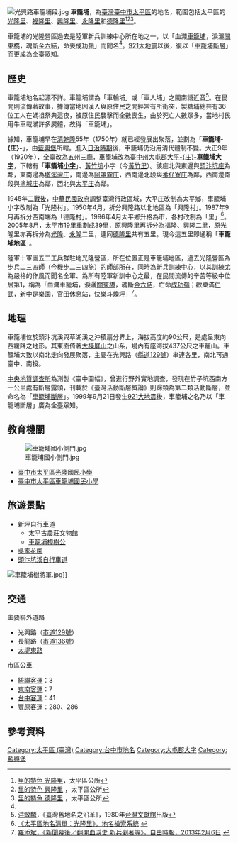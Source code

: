 {{Infobox Hokkien name
| title      = 車籠埔
| hanji      = 車籠埔
| poj        = Chhia-lâng-po͘ 
| sinbhundzi = 
| hanlo      = 
| tl         = Tshia-lâng-poo
| bp         = Ciālángbōo
| hongim     = 
| hokkienipa = 
| lm         = 
| image      = 
| image_size = 
| caption    = 
}}
[[File:光興路車籠埔段.jpg|thumb]]
'''車籠埔'''，為[[臺灣|臺灣]][[臺中市|臺中市]][[太平區_(臺中市)|太平區]]的地名，範圍包括太平區的[[光隆里|光隆里]]、[[福隆里_(太平區)|福隆里]]、[[興隆里_(太平區)|興隆里]]、[[永隆里_(太平區)|永隆里]]和[[德隆里|德隆里]]<ref>[http://old.taiping.taichung.gov.tw/village/view-v.asp?vid=v15 里的特色 光隆里]{{dead link|date=2018年4月 |bot=InternetArchiveBot |fix-attempted=yes }}，太平區公所</ref><ref>[http://old.taiping.taichung.gov.tw/village/view-v.asp?vid=v04 里的特色 興隆里] {{webarchive|url=https://web.archive.org/web/20151007231210/http://old.taiping.taichung.gov.tw/village/view-v.asp?vid=v04 |date=2015-10-07 }}，太平區公所</ref><ref>[http://old.taiping.taichung.gov.tw/village/view-v.asp?vid=v13 里的特色 德隆里] {{webarchive|url=https://web.archive.org/web/20151008014812/http://old.taiping.taichung.gov.tw/village/view-v.asp?vid=v13 |date=2015-10-08 }}，太平區公所</ref>。

車籠埔的光隆營區過去是陸軍新兵訓練中心所在地之一，以「血濺[[車籠埔|車籠埔]]，淚灑[[關東橋|關東橋]]，魂斷[[金六結|金六結]]，命喪[[成功嶺|成功嶺]]」而聞名<ref name="羅添斌"/>。[[921大地震|921大地震]]以後，復以「[[車籠埔斷層|車籠埔斷層]]」而更成為全臺眾知。

== 歷史 ==
車籠埔地名起源不詳。車籠埔謂為「車輪埔」或「車人埔」之閩南語近音<ref>[[洪敏麟|洪敏麟]]，《臺灣舊地名之沿革》，1980年[[台灣文獻館|台灣文獻館]]出版</ref>。在民間則流傳著故事，據傳當地因漢人與原住民之間經常有所衝突，製糖埔總共有36位工人在媽祖祭典這夜，被原住民襲擊而全數喪生，由於死亡人數眾多，當地村民用牛車載滿許多屍體，故得「車籠埔」。

據知，車籠埔早在[[清|清]][[乾隆|乾隆]]55年（1750年）就已經發展出聚落，並劃為「'''車籠埔-{庄}-'''」，由[[藍興堡|藍興堡]]所轄。進入[[臺灣日治時期|日治時期]]後，車籠埔仍沿用清代體制不變。大正9年（1920年），全臺改為五州三廳，車籠埔改為[[臺中州|臺中州]][[大屯郡|大屯郡]][[太平庄|大平-{庄}-]]'''車籠埔[[大字|大字]]'''，下轄有「'''車籠埔[[小字|小字]]'''」、[[黃竹坑_(臺灣)|黃竹坑]]小字（今[[黃竹里|黃竹里]]）。該庄北與東邊與[[頭汴坑庄|頭汴坑庄]]為鄰，東南邊為[[墘溪灣庄|墘溪灣庄]]，南邊為[[阿罩霧庄|阿罩霧庄]]，西南邊北段與[[番子寮_(臺中市大里區)|番仔寮庄]]為鄰，西南邊南段與[[塗城庄|塗城庄]]為鄰，西北與[[太平_(臺中市地名)|太平庄]]為鄰。

1945年[[臺灣戰後時期|二戰後]]，[[中華民國政府|中華民國政府]]調整臺灣行政區域，大平庄改制為太平鄉，車籠埔小字改制為「光隆村」。1950年4月，拆分興隆路以北地區為「興隆村」。1987年9月再拆分西南端為「德隆村」。1996年4月太平鄉升格為市，各村改制為「里」<ref>[http://placesearch.moi.gov.tw/search/ 《太平區地名清單：光隆里》，地名檢索系統] {{webarchive|url=https://web.archive.org/web/20101025022341/http://placesearch.moi.gov.tw/search/ |date=2010-10-25 }}</ref>。2005年8月，太平市19里重劃成39里，原興隆里再拆分為[[福隆里_(太平區)|福隆]]、[[興隆里_(太平區)|興隆]]二里，原光隆里亦再拆分為[[光隆里_(太平區)|光隆]]、[[永隆里_(太平區)|永隆]]二里，連同[[德隆里_(太平區)|德隆里]]共有五里。現今這五里即通稱「'''車籠埔地區'''」。

陸軍十軍團五二工兵群駐地光隆營區，所在位置正是車籠埔地區，過去光隆營區為步兵二三四師（今機步二三四旅）的師部所在，同時為新兵訓練中心，以其訓練尤為嚴格的作風而聞名全軍、為所有陸軍新訓中心之最，在民間流傳的辛苦等級中位居第1，稱為「血濺車籠埔，淚灑[[關東橋|關東橋]]，魂斷[[金六結|金六結]]，亡命[[成功嶺|成功嶺]]；歡樂滿[[仁武|仁武]]，新中是樂園，[[官田區|官田]]休息站，快樂[[斗煥坪|斗煥坪]]」<ref name="羅添斌">[http://news.ltn.com.tw/news/politics/paper/644002 羅添斌，《新聞幕後／翻開血淚史 新兵剉著等》，自由時報，2013年2月6日] {{webarchive|url=https://web.archive.org/web/20130208152733/http://www.libertytimes.com.tw/2013/new/jan/6/today-p3-2.htm |date=2013年2月8日 }}</ref>。

== 地理 ==
車籠埔位於頭汴坑溪與草湖溪之沖積扇分界上，海拔高度約90公尺，是處呈東向西緩降之地形。其東面倚著[[大橫屏山|大橫屏山]]之山系，境內有座海拔437公尺之車籠山。車籠埔大致以南北走向發展聚落，主要在光興路（[[縣道129號|縣道129號]]）串連各里，南北可通臺中、南投。

[[中央地質調查所|中央地質調查所]]為測製《臺中圖幅》，曾進行野外實地調查，發現在竹子坑西南方一公里處有斷層露頭，刊載於《臺灣活動斷層概論》則歸類為第二類活動斷層，並命名為「[[車籠埔斷層|車籠埔斷層]]」。1999年9月21日發生[[921大地震|921大地震]]後，車籠埔之名乃以「車籠埔斷層」廣為全臺眾知。

== 教育機關 ==
[[File:車籠埔國小側門.jpg|thumb]]
*[[臺中市太平區光隆國民小學|臺中市太平區光隆國民小學]]
*[[臺中市太平區車籠埔國民小學|臺中市太平區車籠埔國民小學]]

== 旅遊景點 ==
*新坪自行車道
**太平古農莊文物館
**[[車籠埔樟樹公|車籠埔樟樹公]]
*[[吳家花園|吳家花園]]
*[[頭汴坑溪自行車道|頭汴坑溪自行車道]]

[[File:車籠埔樹將軍.jpg|thumb]]]]
== 交通 ==
;主要聯外道路
*光興路（[[市道129號|市道129號]]）
*長龍路（[[市道136號|市道136號]]）
*[[太堤東路|太堤東路]]

;市區公車
*[[統聯客運|統聯客運]]：3
*[[東南客運|東南客運]]：7
*[[台中客運|台中客運]]：41
*[[豐原客運|豐原客運]]：280、286

== 參考資料 ==
<references/>

{{大屯郡}}

[[Category:太平區_(臺灣)|Category:太平區 (臺灣)]]
[[Category:台中市地名|Category:台中市地名]]
[[Category:大屯郡大字|Category:大屯郡大字]]
[[Category:藍興堡|Category:藍興堡]]